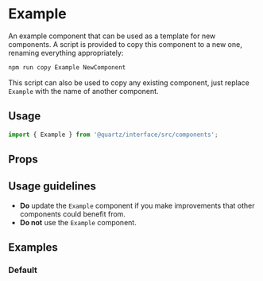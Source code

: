 
# Example

An example component that can be used as a template for new components. A script
is provided to copy this component to a new one, renaming everything
appropriately:

```sh
npm run copy Example NewComponent
```

This script can also be used to copy any existing component, just replace
`Example` with the name of another component.

## Usage

```js
import { Example } from '@quartz/interface/src/components';
```

## Props

<Props of={Example} />

## Usage guidelines

- **Do** update the `Example` component if you make improvements that other components could benefit from.
- **Do not** use the `Example` component.

## Examples

### Default

<Preview>
  <Story id="example--default" />
</Preview>


